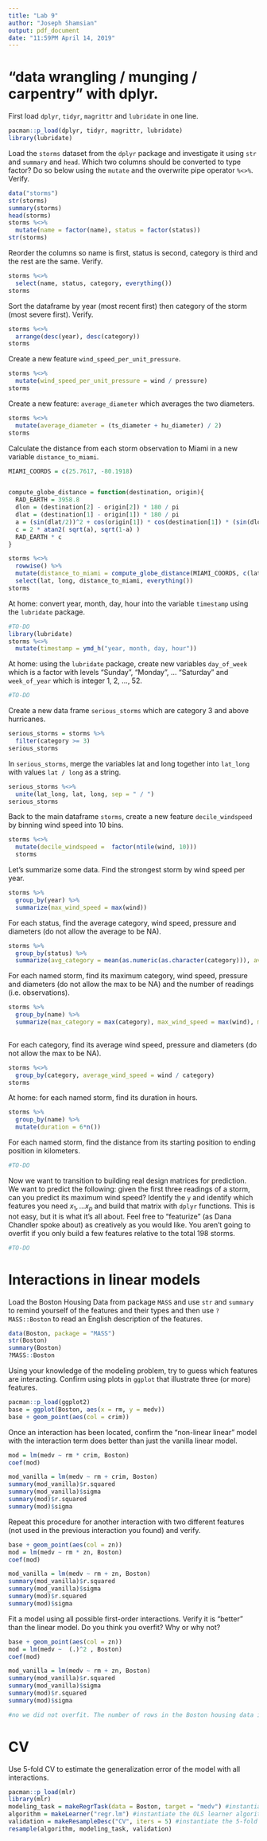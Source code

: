 ```yaml
---
title: "Lab 9"
author: "Joseph Shamsian"
output: pdf_document
date: "11:59PM April 14, 2019"
---
```


# "data wrangling / munging / carpentry" with dplyr. 

First load `dplyr`, `tidyr`, `magrittr` and `lubridate` in one line.

```r
pacman::p_load(dplyr, tidyr, magrittr, lubridate)
library(lubridate)
```

Load the `storms` dataset from the `dplyr` package and investigate it using `str` and `summary` and `head`. Which two columns should be converted to type factor? Do so below using the `mutate` and the overwrite pipe operator `%<>%`. Verify.

```r
data("storms")
str(storms)
summary(storms)
head(storms)
storms %<>% 
  mutate(name = factor(name), status = factor(status))
str(storms)
```

Reorder the columns so name is first, status is second, category is third and the rest are the same. Verify.

```r
storms %<>% 
  select(name, status, category, everything())
storms
```

Sort the dataframe by year (most recent first) then category of the storm (most severe first). Verify.

```r
storms %<>% 
  arrange(desc(year), desc(category))
storms
```

Create a new feature `wind_speed_per_unit_pressure`.

```r
storms %<>%
  mutate(wind_speed_per_unit_pressure = wind / pressure)
storms
```

Create a new feature: `average_diameter` which averages the two diameters.

```r
storms %<>%
  mutate(average_diameter = (ts_diameter + hu_diameter) / 2)
storms
```


Calculate the distance from each storm observation to Miami in a new variable `distance_to_miami`.

```r
MIAMI_COORDS = c(25.7617, -80.1918)


compute_globe_distance = function(destination, origin){
  RAD_EARTH = 3958.8
  dlon = (destination[2] - origin[2]) * 180 / pi
  dlat = (destination[1] - origin[1]) * 180 / pi
  a = (sin(dlat/2))^2 + cos(origin[1]) * cos(destination[1]) * (sin(dlon/2))^2
  c = 2 * atan2( sqrt(a), sqrt(1-a) )
  RAD_EARTH * c
}

storms %<>%
  rowwise() %>%
  mutate(distance_to_miami = compute_globe_distance(MIAMI_COORDS, c(lat, long))) %>%
  select(lat, long, distance_to_miami, everything())
storms
```

At home: convert year, month, day, hour into the variable `timestamp` using the `lubridate` package.

```r
#TO-DO
library(lubridate)
storms %<>%
  mutate(timestamp = ymd_h("year, month, day, hour"))
```

At home: using the `lubridate` package, create new variables `day_of_week` which is a factor with levels "Sunday", "Monday", ... "Saturday" and `week_of_year` which is integer 1, 2, ..., 52.

```r
#TO-DO

```

Create a new data frame `serious_storms` which are category 3 and above hurricanes.

```r
serious_storms = storms %>% 
  filter(category >= 3)
serious_storms
```

In `serious_storms`, merge the variables lat and long together into `lat_long` with values `lat / long` as a string.

```r
serious_storms %<>%
  unite(lat_long, lat, long, sep = " / ")
serious_storms
```

Back to the main dataframe `storms`, create a new feature `decile_windspeed` by binning wind speed into 10 bins.

```r
storms %<>% 
  mutate(decile_windspeed =  factor(ntile(wind, 10)))
  storms
```

Let's summarize some data. Find the strongest storm by wind speed per year.

```r
storms %>%
  group_by(year) %>%
  summarize(max_wind_speed = max(wind))
```

For each status, find the average category, wind speed, pressure and diameters (do not allow the average to be NA).

```r
storms %>%
  group_by(status) %>%
  summarize(avg_category = mean(as.numeric(as.character(category))), avg_wind_speed = mean(wind), avg_pressure = mean(pressure), avg_ts_diameter = mean(ts_diameter, na.rm = TRUE), avg_hu_diameter = mean(hu_diameter, na.rm = TRUE))
```

For each named storm, find its maximum category, wind speed, pressure and diameters (do not allow the max to be NA) and the number of readings (i.e. observations).

```r
storms %>%
  group_by(name) %>%
  summarize(max_category = max(category), max_wind_speed = max(wind), max_pressure = max(pressure), max_diameter = max(hu_diameter))
  
```

For each category, find its average wind speed, pressure and diameters (do not allow the max to be NA).

```r
storms %<>%
  group_by(category, average_wind_speed = wind / category)
storms
```


At home: for each named storm, find its duration in hours.

```r
storms %>%
  group_by(name) %>%
  mutate(duration = 6*n())
```

For each named storm, find the distance from its starting position to ending position in kilometers.

```r
#TO-DO
```

Now we want to transition to building real design matrices for prediction. We want to predict the following: given the first three readings of a storm, can you predict its maximum wind speed? Identify the `y` and identify which features you need $x_1, ... x_p$ and build that matrix with `dplyr` functions. This is not easy, but it is what it's all about. Feel free to "featurize" (as Dana Chandler spoke about) as creatively as you would like. You aren't going to overfit if you only build a few features relative to the total 198 storms.

```r
#TO-DO
```

# Interactions in linear models

Load the Boston Housing Data from package `MASS` and use `str` and `summary` to remind yourself of the features and their types and then use `?MASS::Boston` to read an English description of the features.

```r
data(Boston, package = "MASS")
str(Boston)
summary(Boston)
?MASS::Boston
```

Using your knowledge of the modeling problem, try to guess which features are interacting. Confirm using plots in `ggplot` that illustrate three (or more) features.

```r
pacman::p_load(ggplot2)
base = ggplot(Boston, aes(x = rm, y = medv))
base + geom_point(aes(col = crim))
```

Once an interaction has been located, confirm the "non-linear linear" model with the interaction term does better than just the vanilla linear model.

```r
mod = lm(medv ~ rm * crim, Boston)
coef(mod) 

mod_vanilla = lm(medv ~ rm + crim, Boston)
summary(mod_vanilla)$r.squared
summary(mod_vanilla)$sigma
summary(mod)$r.squared
summary(mod)$sigma

```

Repeat this procedure for another interaction with two different features (not used in the previous interaction you found) and verify.

```r
base + geom_point(aes(col = zn))
mod = lm(medv ~ rm * zn, Boston)
coef(mod) 

mod_vanilla = lm(medv ~ rm + zn, Boston)
summary(mod_vanilla)$r.squared
summary(mod_vanilla)$sigma
summary(mod)$r.squared
summary(mod)$sigma
```

Fit a model using all possible first-order interactions. Verify it is "better" than the linear model. Do you think you overfit? Why or why not?

```r
base + geom_point(aes(col = zn))
mod = lm(medv ~  (.)^2 , Boston)
coef(mod) 

mod_vanilla = lm(medv ~ rm + zn, Boston)
summary(mod_vanilla)$r.squared
summary(mod_vanilla)$sigma
summary(mod)$r.squared
summary(mod)$sigma

#no we did not overfit. The number of rows in the Boston housing data is 506 and we only used 91 features. 
```

# CV

Use 5-fold CV to estimate the generalization error of the model with all interactions.

```r
pacman::p_load(mlr)
library(mlr)
modeling_task = makeRegrTask(data = Boston, target = "medv") #instantiate the task
algorithm = makeLearner("regr.lm") #instantiate the OLS learner algorithm on the diamonds dataset and set y = price
validation = makeResampleDesc("CV", iters = 5) #instantiate the 5-fold CV
resample(algorithm, modeling_task, validation)
```